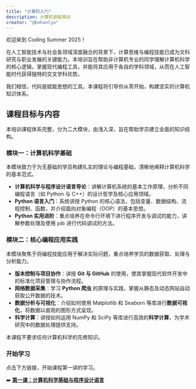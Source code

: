 ```yaml
---
title: "计算机入门"
description: 计算机技能培训
creator: "@bohanlyu"
---
```


:::{.callout-tip}
欢迎来到 Coding Summer 2025！
:::

在人工智能技术与社会各领域深度融合的背景下，计算思维与编程技能已成为文科研究与职业发展的关键能力。本培训旨在帮助非计算机专业的同学理解计算机科学的核心逻辑，掌握现代编程工具，并能将其应用于各自的学科领域，从而在人工智能时代获得独特的交叉学科优势。

我们相信，代码是赋能思想的工具。本课程将引导你从零开始，构建坚实的计算机知识体系。

## **课程目标与内容**

本培训课程体系完整，分为二大模块，由浅入深，旨在帮助学员建立全面的知识结构。

### **模块一：计算机科学基础**

本模块致力于为无基础的学员构建扎实的理论与编程基础，清晰地阐释计算机科学的基本范式。

  * **计算机科学与程序设计语言导论**：讲解计算机系统的基本工作原理，分析不同编程语言（如 Python 与 C++）的设计哲学及核心应用领域。
  * **Python 语言入门**：系统讲授 Python 的核心语法，包括变量、数据结构、流程控制、函数，并介绍面向对象编程（OOP）的基本思想。
  * **Python 实用进阶**：重点培养在命令行环境下进行程序开发与调试的能力，讲解参数处理及使用 `pdb` 进行代码调试的方法。


### **模块二：核心编程应用实践**

本模块聚焦于将编程技能应用于解决实际问题，重点培养学员的数据获取、处理与分析能力。

  * **版本控制与项目协作**：讲授 **Git 与 GitHub** 的使用，使其掌握现代软件开发中的标准化项目管理与协作流程。
  * **网络数据采集**：学习 **Python 爬虫** 的原理与实践，掌握从静态及动态网站自动获取公开数据的技术。
  * **数据分析与可视化**：介绍如何使用 Matplotlib 和 Seaborn 等库进行**数据可视化**，将数据以直观的图形方式呈现。
  * **科学计算**：讲授如何运用 NumPy 和 SciPy 等库进行高效的**科学计算**，为学术研究中的数据处理提供支持。

:::{.callout-tip}
本课程不要求任何计算机科学的先修知识。
:::

### **开始学习**

点击下方链接，开始课程第一讲的学习。

➡️ **[第一课：计算机科学基础与程序设计语言](Lessons/lesson1.qmd)**
